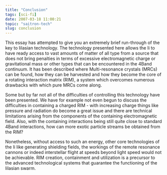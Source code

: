 ```yaml
---
title: "Conclusion"
tags: [sci-fi]
date: 2007-03-18 11:00:21
topic: "saitron-tech"
slug: conclusion
---
```


<TopicToc topicId="saitron-tech" active="Conclusion" />

This essay has attempted to give you an extremely brief run-through of the key to Iilasian technology. The technology presented here allows the Ii to have ready access to vast amounts of matter of all type from a source that does not bring penalties in terms of excessive electromagnetic charge or gravitational mass or other types that can be encountered in the 4Band continuum. It has been described where Multi-resonance crystals (MRCs) can be found, how they can be harvested and how they become the core of a rotating interaction matrix (RIM), a system which overcomes numerous drawbacks with which pure MRCs come along.

Some but by far not all of the difficulties of controlling this technology have been presented. We have for example not even begun to discuss the difficulties in containing a charged RIM - with increasing charge things like pressure and radiation do become a great issue and there are technical limitations arising from the components of the containing electromagnetic field. Also, with the containing interactions being still quite close to standard 4Band interactions, how can more exotic particle streams be obtained from the RIM?

Nonetheless, without access to such an energy, other core technologies of the Ii like generating shielding fields, the workings of the remote resonance cannons or indeed interstellar flight at speeds beyond light speed would not be achievable. RIM creation, containment and utilization is a precursor to the advanced technological systems that guarantee the functioning of the Iilasian swarm.